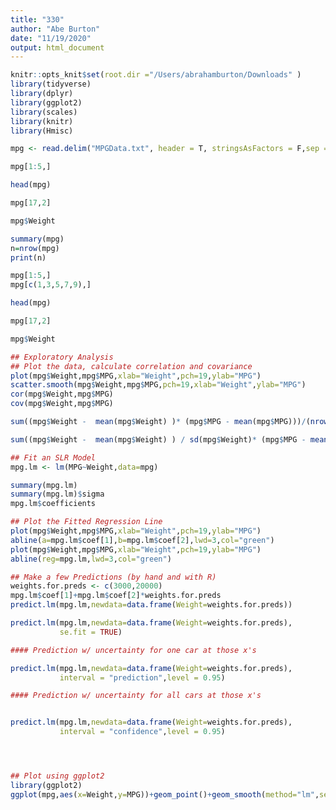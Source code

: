 ```yaml
---
title: "330"
author: "Abe Burton"
date: "11/19/2020"
output: html_document
---
```


```r
knitr::opts_knit$set(root.dir ="/Users/abrahamburton/Downloads" )
library(tidyverse)
library(dplyr)
library(ggplot2)
library(scales)
library(knitr)
library(Hmisc)
```

```r
mpg <- read.delim("MPGData.txt", header = T, stringsAsFactors = F,sep = " ")

```


```r
mpg[1:5,]

head(mpg)

mpg[17,2]

mpg$Weight

summary(mpg)
n=nrow(mpg)
print(n)

mpg[1:5,]
mpg[c(1,3,5,7,9),]

head(mpg)

mpg[17,2]

mpg$Weight
```
```r
## Exploratory Analysis
## Plot the data, calculate correlation and covariance
plot(mpg$Weight,mpg$MPG,xlab="Weight",pch=19,ylab="MPG")
scatter.smooth(mpg$Weight,mpg$MPG,pch=19,xlab="Weight",ylab="MPG")
cor(mpg$Weight,mpg$MPG)
cov(mpg$Weight,mpg$MPG)

sum((mpg$Weight -  mean(mpg$Weight) )* (mpg$MPG - mean(mpg$MPG)))/(nrow(mpg) - 1)

sum((mpg$Weight -  mean(mpg$Weight) ) / sd(mpg$Weight)* (mpg$MPG - mean(mpg$MPG)) / sd(mpg$MPG))/(nrow(mpg) - 1)
```
```r
## Fit an SLR Model
mpg.lm <- lm(MPG~Weight,data=mpg)

summary(mpg.lm)
summary(mpg.lm)$sigma
mpg.lm$coefficients

## Plot the Fitted Regression Line
plot(mpg$Weight,mpg$MPG,xlab="Weight",pch=19,ylab="MPG")
abline(a=mpg.lm$coef[1],b=mpg.lm$coef[2],lwd=3,col="green")
plot(mpg$Weight,mpg$MPG,xlab="Weight",pch=19,ylab="MPG")
abline(reg=mpg.lm,lwd=3,col="green")

## Make a few Predictions (by hand and with R)
weights.for.preds <- c(3000,20000)
mpg.lm$coef[1]+mpg.lm$coef[2]*weights.for.preds
predict.lm(mpg.lm,newdata=data.frame(Weight=weights.for.preds))

predict.lm(mpg.lm,newdata=data.frame(Weight=weights.for.preds),
           se.fit = TRUE)

#### Prediction w/ uncertainty for one car at those x's

predict.lm(mpg.lm,newdata=data.frame(Weight=weights.for.preds),
           interval = "prediction",level = 0.95)

#### Prediction w/ uncertainty for all cars at those x's


predict.lm(mpg.lm,newdata=data.frame(Weight=weights.for.preds),
           interval = "confidence",level = 0.95)




## Plot using ggplot2
library(ggplot2)
ggplot(mpg,aes(x=Weight,y=MPG))+geom_point()+geom_smooth(method="lm",se=TRUE)
```

